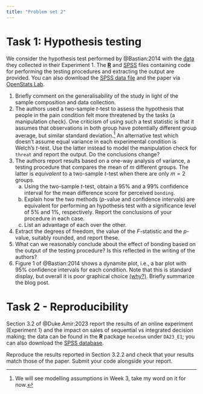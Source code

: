 ```yaml
---
title: "Problem set 2"
---
```


# Task 1: Hypothesis testing

We consider the hypothesis test performed by @Bastian:2014 with the [data](https://lbelzile.github.io/hecedsm/reference/BJF14_S1.html) they collected in their Experiment 1. The [**R**](/evaluations/02-problem-set.R) and [SPSS](/evaluations/02-problem-set.sps) files containing code for performing the testing procedures and extracting the output are provided. You can also download the [SPSS data file](/files/data/SPSS/BJF14_S1.sav) and the paper via [OpenStats Lab](http://www.google.com/url?q=http%3A%2F%2Fjournals.sagepub.com%2Fstoken%2Fdefault%2Bdomain%2FyFi5kZDGWMGBNQY62zIE%2Ffull&sa=D&sntz=1&usg=AFQjCNEgRSiQLzbjFcLTBNEsoPdzjV1-ng). 

1. Briefly comment on the generalisability of the study in light of the sample composition and data collection.
2. The authors used a two-sample _t_-test to assess the hypothesis that people in the pain condition felt more threatened by the tasks (a manipulation check). One criticism of using such a test statistic is that it assumes that observations in both group have potentially different group average, but similar standard deviation.^[We will see modelling assumptions in Week 3, take my word on it for now.] An alternative test which doesn't assume equal variance in each experimental condition is Welch's _t_-test. Use the latter instead to model the manipulation check for `threat` and report the output. Do the conclusions change?
3. The authors report results based on a one-way analysis of variance, a testing procedure that compares the mean of $m$ different groups. The latter is *equivalent* to a two-sample _t_-test when there are only $m=2$ groups.
   a) Using the two-sample _t_-test, obtain a 95% and a 99% confidence interval for the mean difference score for perceived `bonding`. 
   b) Explain how the two methods (_p_-value and confidence intervals) are equivalent for performing an hypothesis test with a significance level of 5% and 1%, respectively. Report the conclusions of your procedure in each case.
   c) List an advantage of each over the other.
4. Extract the degrees of freedom, the value of the $F$-statistic and the _p_-value, suitably rounded, and report these. 
5. What can we reasonably conclude about the effect of bonding based on the output of the testing procedure? Is this reflected in the writing of the authors?
6. Figure 1 of @Bastian:2014 shows a dynamite plot, i.e., a bar plot with 95% confidence intervals for each condition. Note that this is standard display, but overall it is poor graphical choice [(why?)](https://simplystatistics.org/posts/2019-02-21-dynamite-plots-must-die/). Briefly summarize the blog post.

# Task 2 - Reproducibility

Section 3.2 of @Duke.Amir:2023 report the results of an online experiment (Experiment 1) and the impact on sales of sequential vs integrated decision making; the data can be found in the **R** package `hecedsm` under `DA23_E1`; you can also download the [SPSS database](/files/data/SPSS/DA23_E1.sav).

Reproduce the results reported in Section 3.2.2 and check that your results match those of the paper. Submit your code alongside your report.



